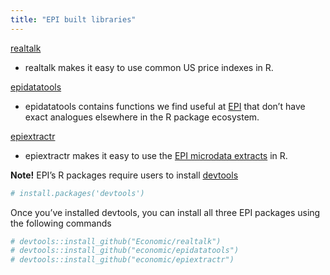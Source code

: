 ```yaml
---
title: "EPI built libraries"
---
```


[realtalk](https://economic.github.io/realtalk/)

-   realtalk makes it easy to use common US price indexes in R.

[epidatatools](https://economic.github.io/epidatatools/)

-   epidatatools contains functions we find useful at [EPI](https://epi.org/) that don't have exact analogues elsewhere in the R package ecosystem.

[epiextractr](https://economic.github.io/epiextractr)

-   epiextractr makes it easy to use the [EPI microdata extracts](https://microdata.epi.org/) in R.

**Note!** EPI's R packages require users to install [devtools](https://www.r-project.org/nosvn/pandoc/devtools.html)

```r

# install.packages('devtools')

```

Once you've installed devtools, you can install all three EPI packages using the following commands

```r

# devtools::install_github("Economic/realtalk")
# devtools::install_github("economic/epidatatools")
# devtools::install_github("economic/epiextractr")

```

